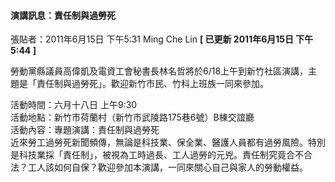 #### 演講訊息：責任制與過勞死

張貼者：2011年6月15日 下午5:31 Ming Che Lin   **[ 已更新 2011年6月15日 下午5:44 ]**

勞動黨縣議員高偉凱及電資工會秘書長林名哲將於6/18上午到新竹社區演講，主題是「責任制與過勞死」。歡迎新竹市民、竹科上班族一同來參加。

活動時間：六月十八日 上午9:30  
活動地點：新竹市荷蘭村（新竹市武陵路175巷6號）B棟交誼廳  
活動內容：專題演講：責任制與過勞死  
近來勞工過勞死新聞頻傳，無論是科技業、保全業、醫護人員都有過勞風險。特別是科技業採「責任制」，被視為工時過長、工人過勞的元兇。責任制究竟合不合法？工人該如何自保？歡迎參加本演講，一同來關心自己與家人的勞動權益。  

